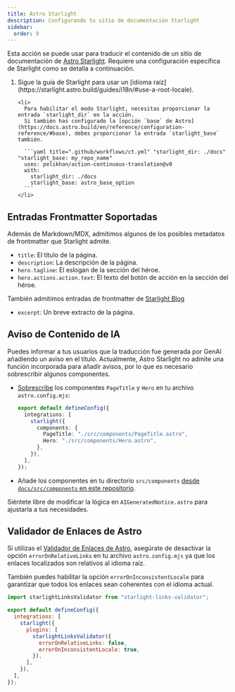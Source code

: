 ```yaml
---
title: Astro Starlight
description: Configurando tu sitio de documentación Starlight
sidebar:
  order: 9
---
```



Esta acción se puede usar para traducir el contenido de un sitio de documentación de [Astro Starlight](https://starlight.astro.build/).
Requiere una configuración específica de Starlight como se detalla a continuación.

<Steps>
  <ol>
    <li>
      Sigue la guía de Starlight para usar un [idioma raíz](https://starlight.astro.build/guides/i18n/#use-a-root-locale).
    </li>

    <li>
      Para habilitar el modo Starlight, necesitas proporcionar la entrada `starlight_dir` en la acción.
      Si también has configurado la [opción `base` de Astro](https://docs.astro.build/en/reference/configuration-reference/#base), debes proporcionar la entrada `starlight_base` también.

      ```yaml title=".github/workflows/ct.yml" "starlight_dir: ./docs" "starlight_base: my_repo_name"
      uses: pelikhan/action-continuous-translation@v0
      with:
        starlight_dir: ./docs
        starlight_base: astro_base_option
      ```
    </li>

  </ol>
</Steps>

## Entradas Frontmatter Soportadas

Además de Markdown/MDX, admitimos algunos de los posibles metadatos de frontmatter que Starlight admite.

- `title`: El título de la página.
- `description`: La descripción de la página.
- `hero.tagline`: El eslogan de la sección del héroe.
- `hero.actions.action.text`: El texto del botón de acción en la sección del héroe.

También admitimos entradas de frontmatter de [Starlight Blog](https://starlight-blog-docs.vercel.app/)

- `excerpt`: Un breve extracto de la página.

## Aviso de Contenido de IA

Puedes informar a tus usuarios que la traducción fue generada por GenAI
añadiendo un aviso en el título. Actualmente, Astro Starlight no admite una función incorporada para añadir avisos,
por lo que es necesario sobrescribir algunos componentes.

- [Sobrescribe](https://starlight.astro.build/guides/overriding-components/#how-to-override) los componentes `PageTitle` y `Hero` en tu archivo `astro.config.mjs`:

  ```ts title="astro.config.mjs"
  export default defineConfig({
    integrations: [
      starlight({
        components: {
          PageTitle: "./src/components/PageTitle.astro",
          Hero: "./src/components/Hero.astro",
        },
      }),
    ],
  });
  ```

- Añade los componentes en tu directorio `src/components` [desde `docs/src/components` en este repositorio](https://github.com/pelikhan/action-continuous-translation/tree/main/docs/src/components).

Siéntete libre de modificar la lógica en `AIGeneratedNotice.astro` para ajustarla a tus necesidades.

## Validador de Enlaces de Astro

Si utilizas el [Validador de Enlaces de Astro](https://github.com/HiDeoo/starlight-links-validator),
asegúrate de desactivar la opción `errorOnRelativeLinks` en tu archivo `astro.config.mjs`
ya que los enlaces localizados son relativos al idioma raíz.

También puedes habilitar la opción `errorOnInconsistentLocale` para garantizar que todos los enlaces sean coherentes con el idioma actual.

```js title="astro.config.mjs" "errorOnRelativeLinks: false"
import starlightLinksValidator from "starlight-links-validator";

export default defineConfig({
  integrations: [
    starlight({
      plugins: [
        starlightLinksValidator({
          errorOnRelativeLinks: false,
          errorOnInconsistentLocale: true,
        }),
      ],
    }),
  ],
});
```
